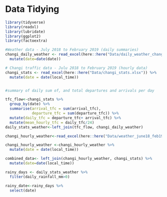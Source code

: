 # Data Tidying


```r
library(tidyverse)
library(readxl)
library(lubridate)
library(ggplot2)
library(factoextra)

```



```r
#Weather data - July 2018 to February 2019 (daily summaries)
changi_daily_weather <- read_excel(here::here("Data/daily_weather_changi.xlsx")) %>% 
  mutate(date=date(date))

# Changi traffic data - Julu 2018 to February 2019 (hourly data)
changi_stats <- read_excel(here::here("Data/changi_stats.xlsx")) %>% 
  mutate(date = date(local_time))


#summary of daily sum of, and total departures and arrivals per day 

tfc_flow<-changi_stats %>% 
  group_by(date) %>% 
  summarise(arrival_tfc = sum(arrival_tfc),
            departure_tfc = sum(departure_tfc)) %>% 
  mutate(daily_tfc = departure_tfc+ arrival_tfc) %>% 
  mutate(mean_hourly_tfc = daily_tfc/24)
daily_stats_weather<-left_join(tfc_flow, changi_daily_weather)

```



```r
changi_hourly_weather<-read_excel(here::here("Data/weather_june18_feb19.xlsx")) 

changi_hourly_weather <-changi_hourly_weather %>% 
  mutate(date = date(local_time))

combined_data<- left_join(changi_hourly_weather, changi_stats) %>% 
  mutate(date=date(local_time))

rainy_days <- daily_stats_weather %>% 
  filter(daily_rainfall_mm>0) 

rainy_date<-rainy_days %>% 
  select(date)
```

